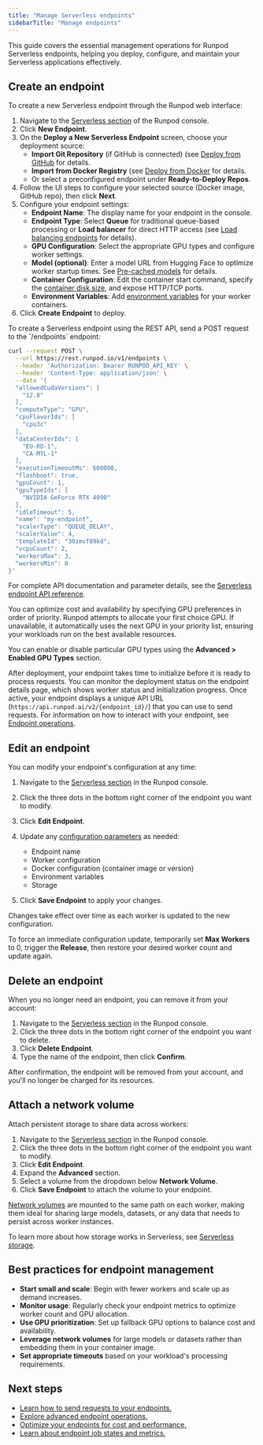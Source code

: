 ```yaml
---
title: "Manage Serverless endpoints"
sidebarTitle: "Manage endpoints"
---
```


This guide covers the essential management operations for Runpod Serverless endpoints, helping you deploy, configure, and maintain your Serverless applications effectively.

## Create an endpoint

<Tabs>
<Tab title="Web">
To create a new Serverless endpoint through the Runpod web interface:

1. Navigate to the [Serverless section](https://www.console.runpod.io/serverless) of the Runpod console.
2. Click **New Endpoint**.
3. On the **Deploy a New Serverless Endpoint** screen, choose your deployment source:
   * **Import Git Repository** (if GitHub is connected) (see [Deploy from GitHub](/serverless/workers/github-integration) for details.
   * **Import from Docker Registry** (see [Deploy from Docker](/serverless/workers/deploy) for details.
   * Or select a preconfigured endpoint under **Ready-to-Deploy Repos**.
4. Follow the UI steps to configure your selected source (Docker image, GitHub repo), then click **Next**.
5. Configure your endpoint settings:
   * **Endpoint Name**: The display name for your endpoint in the console.
   * **Endpoint Type**: Select **Queue** for traditional queue-based processing or **Load balancer** for direct HTTP access (see [Load balancing endpoints](/serverless/load-balancing/overview) for details).
   * **GPU Configuration**: Select the appropriate GPU types and configure worker settings.
   * **Model (optional)**: Enter a model URL from Hugging Face to optimize worker startup times. See [Pre-cached models](/storage/model-caching) for details.
   * **Container Configuration**: Edit the container start command, specify the [container disk size](/serverless/storage/overview), and expose HTTP/TCP ports.
   * **Environment Variables**: Add [environment variables](/serverless/development/environment-variables) for your worker containers.
6. Click **Create Endpoint** to deploy.

</Tab>

<Tab title="REST API">
To create a Serverless endpoint using the REST API, send a POST request to the `/endpoints` endpoint:

```bash
curl --request POST \
  --url https://rest.runpod.io/v1/endpoints \
  --header 'Authorization: Bearer RUNPOD_API_KEY' \
  --header 'Content-Type: application/json' \
  --data '{
  "allowedCudaVersions": [
    "12.8"
  ],
  "computeType": "GPU",
  "cpuFlavorIds": [
    "cpu3c"
  ],
  "dataCenterIds": [
    "EU-RO-1",
    "CA-MTL-1"
  ],
  "executionTimeoutMs": 600000,
  "flashboot": true,
  "gpuCount": 1,
  "gpuTypeIds": [
    "NVIDIA GeForce RTX 4090"
  ],
  "idleTimeout": 5,
  "name": "my-endpoint",
  "scalerType": "QUEUE_DELAY",
  "scalerValue": 4,
  "templateId": "30zmvf89kd",
  "vcpuCount": 2,
  "workersMax": 3,
  "workersMin": 0
}'
```

For complete API documentation and parameter details, see the [Serverless endpoint API reference](/api-reference/endpoints/POST/endpoints).

</Tab>

</Tabs>

<Tip>

You can optimize cost and availability by specifying GPU preferences in order of priority. Runpod attempts to allocate your first choice GPU. If unavailable, it automatically uses the next GPU in your priority list, ensuring your workloads run on the best available resources.

You can enable or disable particular GPU types using the **Advanced > Enabled GPU Types** section.

</Tip>

After deployment, your endpoint takes time to initialize before it is ready to process requests. You can monitor the deployment status on the endpoint details page, which shows worker status and initialization progress. Once active, your endpoint displays a unique API URL (`https://api.runpod.ai/v2/{endpoint_id}/`) that you can use to send requests. For information on how to interact with your endpoint, see [Endpoint operations](/serverless/endpoints/operations).

## Edit an endpoint

You can modify your endpoint's configuration at any time:

1. Navigate to the [Serverless section](https://www.console.runpod.io/serverless) in the Runpod console.

2. Click the three dots in the bottom right corner of the endpoint you want to modify.

3. Click **Edit Endpoint**.

4. Update any [configuration parameters](/serverless/endpoints/endpoint-configurations) as needed:

   * Endpoint name
   * Worker configuration
   * Docker configuration (container image or version)
   * Environment variables
   * Storage

5. Click **Save Endpoint** to apply your changes.

Changes take effect over time as each worker is updated to the new configuration.

<Tip>

To force an immediate configuration update, temporarily set **Max Workers** to 0, trigger the **Release**, then restore your desired worker count and update again.

</Tip>

## Delete an endpoint

When you no longer need an endpoint, you can remove it from your account:

1. Navigate to the [Serverless section](https://www.console.runpod.io/serverless) in the Runpod console.
2. Click the three dots in the bottom right corner of the endpoint you want to delete.
3. Click **Delete Endpoint**.
4. Type the name of the endpoint, then click **Confirm**.

After confirmation, the endpoint will be removed from your account, and you'll no longer be charged for its resources.

## Attach a network volume

Attach persistent storage to share data across workers:

1. Navigate to the [Serverless section](https://www.console.runpod.io/serverless) in the Runpod console.
2. Click the three dots in the bottom right corner of the endpoint you want to modify.
3. Click **Edit Endpoint**.
4. Expand the **Advanced** section.
5. Select a volume from the dropdown below **Network Volume**.
6. Click **Save Endpoint** to attach the volume to your endpoint.

[Network volumes](/serverless/storage/network-volumes) are mounted to the same path on each worker, making them ideal for sharing large models, datasets, or any data that needs to persist across worker instances.

To learn more about how storage works in Serverless, see [Serverless storage](/serverless/storage/overview).

## Best practices for endpoint management

* **Start small and scale**: Begin with fewer workers and scale up as demand increases.
* **Monitor usage**: Regularly check your endpoint metrics to optimize worker count and GPU allocation.
* **Use GPU prioritization**: Set up fallback GPU options to balance cost and availability.
* **Leverage network volumes** for large models or datasets rather than embedding them in your container image.
* **Set appropriate timeouts** based on your workload's processing requirements.

## Next steps

* [Learn how to send requests to your endpoints.](/serverless/endpoints/send-requests)
* [Explore advanced endpoint operations.](/serverless/endpoints/operations)
* [Optimize your endpoints for cost and performance.](/serverless/endpoints/endpoint-configurations)
* [Learn about endpoint job states and metrics.](/serverless/endpoints/job-states)

